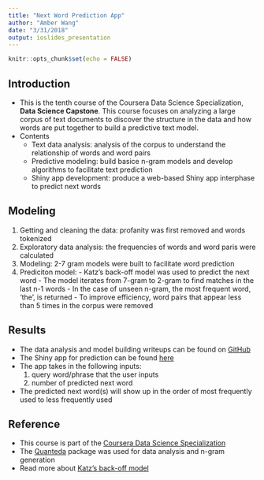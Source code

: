 ```yaml
---
title: "Next Word Prediction App"
author: "Amber Wang"
date: "3/31/2018"
output: ioslides_presentation
---
```


```r
knitr::opts_chunk$set(echo = FALSE)
```

## Introduction
  - This is the tenth course of the Coursera Data Science Specialization, **Data Science Capstone**. This course focuses on analyzing a large corpus of text documents to discover the structure in the data and how words are put together to build a predictive text model.
  - Contents
    - Text data analysis: analysis of the corpus to understand the relationship of words and word pairs
    - Predictive modeling: build basice n-gram models and develop algorithms to facilitate text prediction
    - Shiny app development: produce a web-based Shiny app interphase to predict next words

## Modeling
  1. Getting and cleaning the data: profanity was first removed and words tokenized
  2. Exploratory data analysis: the frequencies of words and word paris were calculated
  3. Modeling: 2-7 gram models were built to facilitate word prediction
  4. Prediciton model: 
    - Katz's back-off model was used to predict the next word
    - The model iterates from 7-gram to 2-gram to find matches in the last n-1 words
    - In the case of unseen n-gram, the most frequent word, 'the', is returned
    - To improve efficiency, word pairs that appear less than 5 times in the corpus were removed

## Results
  - The data analysis and model building writeups can be found on [GitHub](https://github.com/wamber-aww/coursera-data-science/tree/gh-pages/Course10_Capstone)
  - The Shiny app for prediction can be found [here](https://wamber.shinyapps.io/wordPred/)
  - The app takes in the following inputs:
    1. query word/phrase that the user inputs
    2. number of predicted next word
  - The predicted next word(s) will show up in the order of most frequently used to less frequently used

## Reference
  - This course is part of the [Coursera Data Science Specialization](https://www.coursera.org/specializations/jhu-data-science)
  - The [Quanteda](https://quanteda.io/) package was used for data analysis and n-gram generation
  - Read more about [Katz's back-off model](https://en.wikipedia.org/wiki/Katz%27s_back-off_model)
